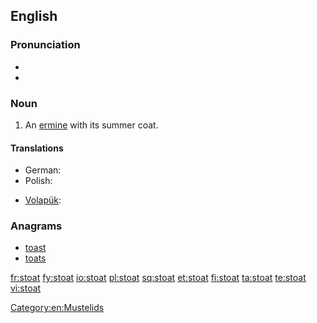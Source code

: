 ==English==
{{wikipedia}}
===Pronunciation===
* {{IPA|/ˈstəʊt/}}
* {{rhymes|əʊt}}

===Noun===
{{en-noun}}

# An [[ermine]] with its summer coat.


====Translations====
{{trans-top|an ermine}}
* German: {{t|de|Hermelin|n}}
* Polish: {{t|pl|gronostaj}}
{{trans-mid}}
* [[Volapük]]: {{qualifier|male or female}} {{t|vo|härmin}}
{{trans-bottom}}

===Anagrams===
* [[toast#English|toast]]
* [[toats#English|toats]]


[[Category:en:Mustelids]]

[[fr:stoat]]
[[fy:stoat]]
[[io:stoat]]
[[pl:stoat]]
[[sq:stoat]]
[[et:stoat]]
[[fi:stoat]]
[[ta:stoat]]
[[te:stoat]]
[[vi:stoat]]